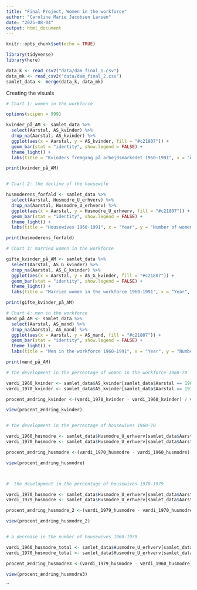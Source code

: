 ---
title: "Final Project, Women in the workforce"
author: "Caroline Marie Jacobsen Larsen"
date: "2025-08-04"
output: html_document
---

```{r setup, include=FALSE}
knitr::opts_chunk$set(echo = TRUE)

library(tidyverse)
library(here)

data_k <- read_csv2("data/dam_final_1.csv")
data_mk <- read_csv2("data/dam_final_2.csv")
samlet_data <- merge(data_k, data_mk)
```

Creating the visuals 

```{r}

# Chart 1: women in the workforce

options(scipen = 999)

kvinder_på_AM <- samlet_data %>%
  select(Aarstal, AS_kvinder) %>%
  drop_na(Aarstal, AS_kvinder) %>%
  ggplot(aes(x = Aarstal, y = AS_kvinder, fill = "#c21807")) +
  geom_bar(stat = "identity", show.legend = FALSE) +
  theme_light() +
  labs(title = "Kvinders fremgang på arbejdsmarkedet 1960-1991", x = "Årstal", y = "Antal")

print(kvinder_på_AM)



```
```{r}
# Chart 2: the decline of the housewife

husmoderens_forfald <- samlet_data %>%
  select(Aarstal, Husmodre_U_erhverv) %>%
  drop_na(Aarstal, Husmodre_U_erhverv) %>%
  ggplot(aes(x = Aarstal, y = Husmodre_U_erhverv, fill = "#c21807")) +
  geom_bar(stat = "identity", show.legend = FALSE) +
  theme_light() +
  labs(title = "Housewives 1960-1991", x = "Year", y = "Number of women")

print(husmoderens_forfald)


```
```{r}

# Chart 3: married women in the workforce

gifte_kvinder_på_AM <- samlet_data %>%
  select(Aarstal, AS_G_kvinder) %>%
  drop_na(Aarstal, AS_G_kvinder) %>%
  ggplot(aes(x = Aarstal, y = AS_G_kvinder, fill = "#c21807")) +
  geom_bar(stat = "identity", show.legend = FALSE) +
  theme_light() +
  labs(title = "Married women in the workforce 1960-1991", x = "Year", y = "Number of women")

print(gifte_kvinder_på_AM)
```
```{r}

# Chart 4: men in the workforce
mænd_på_AM <- samlet_data %>%
  select(Aarstal, AS_mand) %>%
  drop_na(Aarstal, AS_mand) %>%
  ggplot(aes(x = Aarstal, y = AS_mand, fill = "#c21807")) +
  geom_bar(stat = "identity", show.legend = FALSE) +
  theme_light() +
  labs(title = "Men in the workforce 1960-1991", x = "Year", y = "Number of women")

print(mænd_på_AM)
```
```{r}

# the development in the percentage of women in the workforce 1960-70

værdi_1960_kvinder <- samlet_data$AS_kvinder[samlet_data$Aarstal == 1960]
værdi_1970_kvinder <- samlet_data$AS_kvinder[samlet_data$Aarstal == 1970]

procent_ændring_kvinder <-(værdi_1970_kvinder - værdi_1960_kvinder) / værdi_1960_kvinder * 100

view(procent_ændring_kvinder)


# the development in the percentage of housewives 1960-70

værdi_1960_husmodre <- samlet_data$Husmodre_U_erhverv[samlet_data$Aarstal == 1960]
værdi_1970_husmodre <- samlet_data$Husmodre_U_erhverv[samlet_data$Aarstal == 1970]

procent_ændring_husmodre <-(værdi_1970_husmodre - værdi_1960_husmodre) / værdi_1960_husmodre * 100

view(procent_ændring_husmodre)



#  the development in the percentage of housewives 1970-1979

værdi_1970_husmodre <- samlet_data$Husmodre_U_erhverv[samlet_data$Aarstal == 1970]
værdi_1979_husmodre <- samlet_data$Husmodre_U_erhverv[samlet_data$Aarstal == 1979]

procent_ændring_husmodre_2 <-(værdi_1979_husmodre - værdi_1970_husmodre) / værdi_1970_husmodre * 100

view(procent_ændring_husmodre_2)


# a decrease in the number of housewives 1960-1979

værdi_1960_husmodre_total <- samlet_data$Husmodre_U_erhverv[samlet_data$Aarstal == 1960]
værdi_1970_husmodre_total <- samlet_data$Husmodre_U_erhverv[samlet_data$Aarstal == 1979]

procent_ændring_husmodre3 <-(værdi_1979_husmodre - værdi_1960_husmodre) / værdi_1960_husmodre * 100

view(procent_ændring_husmodre3)

```

``

